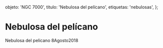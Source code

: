
  objeto: 'NGC 7000',
  titulo: 'Nebulosa del pelícano',
  etiquetas: 'nebulosas',
};

# Nebulosa del pelícano

<Imagen
  src="registro/ngc-7000_20180808_1_1.png"
  fecha="20180808"
/>

Nebulosa del pelicano 8Agosto2018